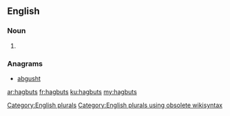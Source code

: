==English==

===Noun===
{{head|en}}

# {{plural of|hagbut}}

===Anagrams===
* [[abgusht#English|abgusht]]

[[Category:English plurals]][[Category:English plurals using obsolete wikisyntax]]

[[ar:hagbuts]]
[[fr:hagbuts]]
[[ku:hagbuts]]
[[my:hagbuts]]